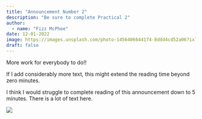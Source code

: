 ```yaml
---
title: "Announcement Number 2"
description: "Be sure to complete Practical 2"
author: 
  - name: "Fizz McPhee"
date: 12-01-2022
image: https://images.unsplash.com/photo-1456406644174-8ddd4cd52a06?ixlib=rb-4.0.3&ixid=MnwxMjA3fDB8MHxzZWFyY2h8OXx8aG9tZXdvcmt8ZW58MHx8MHx8&auto=format&fit=crop&w=400&q=60
draft: false
---
```


More work for everybody to do!!

If I add considerably more text, this might extend the reading time beyond zero minutes.

I think I would struggle to complete reading of this announcement down to 5 minutes. There is a lot of text here.

![](https://images.unsplash.com/photo-1465433045946-ba6506ce5a59?ixlib=rb-4.0.3&ixid=MnwxMjA3fDB8MHxzZWFyY2h8MjN8fHN0dWR5fGVufDB8fDB8fA%3D%3D&auto=format&fit=crop&w=400&q=60)
